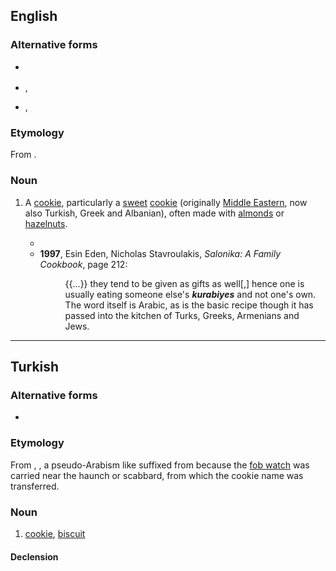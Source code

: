 ==English==

===Alternative forms===
* {{alter|en|kurabie}} {{qualifier|used of the Greek and Albanian versions of the cookie}}
* {{alter|en|ghorayebah}}, {{l|en|ghraybeh}} {{qualifier|used of Middle Eastern/Arabic version}}
* {{alter|en|kourabiedes}}, {{l|en|kourabiethes}} {{qualifier|used of the Greek version}}

===Etymology===
From {{bor|en|tr|kurabiye}}. {{root|en|ar|غ ر ب}}

===Noun===
{{en-noun}}

# {{lb|en|rare}} A [[cookie]], particularly a [[sweet]] [[cookie]] (originally [[Middle East]]ern, now also Turkish, Greek and Albanian), often made with [[almond]]s or [[hazelnut]]s.
#* {{quote-book|en|year=1992|author=Antony Sher|title=The indoor boy|page=68|passage='What a '''''kurabiye''''', what a biscuit! Ha? Aren't you?' Gertjie freezes. Delican does the same, and they stay poised like this, reared like animals.}}
#* '''1997''', Esin Eden, Nicholas Stavroulakis, ''Salonika: A Family Cookbook'', page 212:
#*: {{...}} they tend to be given as gifts as well[,] hence one is usually eating someone else's '''''kurabiyes''''' and not one's own. The word itself is Arabic, as is the basic recipe though it has passed into the kitchen of Turks, Greeks, Armenians and Jews.

{{c|en|Cakes and pastries}}

----

==Turkish==

===Alternative forms===
* {{alter|tr|gurabiye||dialectal|non-standard}}

===Etymology===
From {{inh|tr|ota|قرابیه|tr=kurabiye}}, {{m|ota|غرابیه|tr=gurabiye|t=an almond-biscuit; a small hunting-case watch}}, a pseudo-Arabism like {{m|ota|جمهوریت|tr=cumhuriyet}} suffixed {{m|ota|ـیت|tr=-iyyet}} from {{der|tr|ar|غُرَاب|t=the extremity of the haunch, bend of the scabbard|nocat=1}} because the [[fob watch]] was carried near the haunch or scabbard, from which the cookie name was transferred.

===Noun===
{{head|tr|noun}}

# [[cookie]], [[biscuit]]

====Declension====
{{tr-decl-noun
|kurabiye|kurabiyeler
|kurabiyeyi|kurabiyeleri
|kurabiyeye|kurabiyelere
|kurabiyede|kurabiyelerde
|kurabiyeden|kurabiyelerden
|kurabiyenin|kurabiyelerin
}}

{{c|tr|Cakes and pastries}}